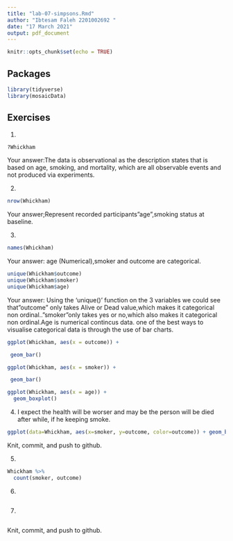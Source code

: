 ```yaml
---
title: "lab-07-simpsons.Rmd"
author: "Ibtesam Faleh 2201002692 "
date: "17 March 2021"
output: pdf_document
---
```


```r
knitr::opts_chunk$set(echo = TRUE)
```

## Packages

```r
library(tidyverse) 
library(mosaicData)
```


## Exercises


1.  
```r
?Whickham
```
    
Your answer:The data is observational as the description states that is based on age, smoking, and mortality, which are all observable events and not produced via experiments.

2.  
```r
nrow(Whickham)
```

Your answer;Represent recorded participants"age",smoking status at baseline.

3.  

```r
names(Whickham)
```

Your answer:  age (Numerical),smoker and outcome are categorical.

```r
unique(Whickham$outcome)
unique(Whickham$smoker)       
unique(Whickham$age)
```

Your answer: Using the 'unique()' function on the 3 variables we could see that"outcome" only takes Alive or Dead value,which makes it categorical non ordinal.."smoker"only takes yes or no,which also makes it categorical non ordinal.Age is numerical contincus data.
one of the best ways to visualise  categorical data is through the use of bar charts.

```r
ggplot(Whickham, aes(x = outcome)) +

 geom_bar()
```


```r
ggplot(Whickham, aes(x = smoker)) +

 geom_bar()
```

```r
ggplot(Whickham, aes(x = age)) +
  geom_boxplot()
```


4. I expect the health will be worser and may be the person will be died after while, if he keeping smoke.

```r
ggplot(data=Whickham, aes(x=smoker, y=outcome, color=outcome)) + geom_bar(stat="identity")
```

Knit, commit, and push to github.

5. 

```r
Whickham %>%
  count(smoker, outcome)
```

6.

```r

```

7. 

```r

```

Knit, commit, and push to github.